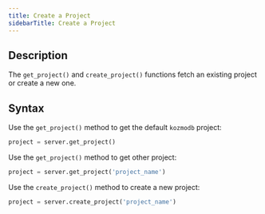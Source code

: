 ```yaml
---
title: Create a Project
sidebarTitle: Create a Project
---
```


## Description

The `get_project()` and `create_project()` functions fetch an existing project or create a new one.

## Syntax

Use the `get_project()` method to get the default `kozmodb` project:

```python
project = server.get_project()
```

Use the `get_project()` method to get other project:

```python
project = server.get_project('project_name')
```

Use the `create_project()` method to create a new project:

```python
project = server.create_project('project_name')
```

